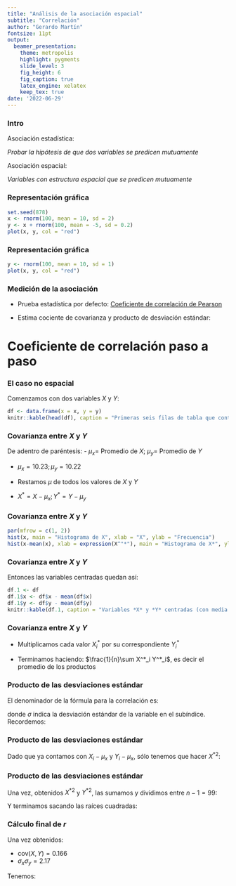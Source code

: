 ```yaml
---
title: "Análisis de la asociación espacial"
subtitle: "Correlación"
author: "Gerardo Martín"
fontsize: 11pt
output:
  beamer_presentation:
    theme: metropolis
    highlight: pygments
    slide_level: 3
    fig_height: 6
    fig_caption: true
    latex_engine: xelatex
    keep_tex: true
date: '2022-06-29'
---
```


### Intro

Asociación estadística:

*Probar la hipótesis de que dos variables se predicen mutuamente*

Asociación espacial:

*Variables con estructura espacial que se predicen mutuamente*

### Representación gráfica

```r
set.seed(878)
x <- rnorm(100, mean = 10, sd = 2)
y <- x + rnorm(100, mean = -5, sd = 0.2)
plot(x, y, col = "red")
```

### Representación gráfica 

```r
y <- rnorm(100, mean = 10, sd = 1)
plot(x, y, col = "red")
```

### Medición de la asociación

- Prueba estadística por defecto: [Coeficiente de correlación de Pearson](https://en.wikipedia.org/wiki/Pearson_correlation_coefficient)

- Estima cociente de covarianza y producto de desviación estándar:

\begin{equation}
r_{X, Y} = \frac{\mathrm{cov}(X, Y)}{\sigma_{x} \sigma_{y}}
\end{equation}

\begin{equation}
\mathrm{cov}(X, Y) = \mathbb{E}[(X - \mu_x) (Y - \mu_y)]
\end{equation}

# Coeficiente de correlación paso a paso

### El caso no espacial

Comenzamos con dos variables $X$ y $Y$:

```r
df <- data.frame(x = x, y = y)
knitr::kable(head(df), caption = "Primeras seis filas de tabla que contiene *X* y *Y*.")
```

### Covarianza entre $X$ y $Y$

\begin{equation}
\mathrm{cov}(X, Y) = \mathbb{E}[(X - \mu_x) (Y - \mu_y)]
\end{equation}

De adentro de paréntesis:
- $\mu_x =$ Promedio de $X$; $\mu_y =$ Promedio de $Y$

- $\mu_x = 10.23; \mu_y = 10.22$

- Restamos $\mu$ de todos los valores de $X$ y $Y$

- $X^*=X - \mu_x; Y^*=Y - \mu_y$

### Covarianza entre $X$ y $Y$

```r
par(mfrow = c(1, 2))
hist(x, main = "Histograma de X", xlab = "X", ylab = "Frecuencia")
hist(x-mean(x), xlab = expression(X^"*"), main = "Histograma de X*", ylab = "Frecuencia")
```

### Covarianza entre $X$ y $Y$

Entonces las variables centradas quedan así:

```r
df.1 <- df
df.1$x <- df$x - mean(df$x)
df.1$y <- df$y - mean(df$y)
knitr::kable(df.1, caption = "Variables *X* y *Y* centradas (con media de 0).")
```


### Covarianza entre $X$ y $Y$

- Multiplicamos cada valor $X^*_i$ por su correspondiente $Y^*_i$

\begin{align*}
X^*_1 \times Y^*_1 =  & -3.668 \times -1.847 = & 6.776 \\
X^*_2 \times Y^*_2 =  & -0.85 \times -0.65 = & -0.553 \\
X^*_3 \times Y^*_3 =  & -0.211 \times -1.322 = & 0.279 \\
\vdots
\end{align*}

- Terminamos haciendo: $\frac{1}{n}\sum X^*_i Y^*_i$, es decir el promedio de los productos

### Producto de las desviaciones estándar

El denominador de la fórmula para la correlación es:

\begin{equation*}
\sigma_x \sigma_y
\end{equation*}

donde $\sigma$ indica la desviación estándar de la variable en el subíndice. Recordemos:

\begin{equation}
\sigma_x = \sqrt{\sum \frac{(X_i - \mu_x)^2}{n-1}}
\end{equation}

### Producto de las desviaciones estándar

Dado que ya contamos con $X_i - \mu_x$ y $Y_i - \mu_x$, sólo tenemos que hacer ${X^*}^2$:

\begin{align*}
{X^*_1}^2 & = 6.776^2 = & 45.92 \\
{X^*_2}^2 & = -0.553^2 = & 0.305 \\
{X^*_3}^2 & = 0.279^2 = & 0.077 \\
\vdots
\end{align*}

### Producto de las desviaciones estándar

Una vez, obtenidos ${X^*}^2$ y ${Y^*}^2$, las sumamos y dividimos entre $n-1 = 99$:

\begin{align*}
\sum {X^*_i}^2/99 & = 391.1758/99 = 3.951\\
\sum {Y^*_i}^2/99 & = 119.9985/99 = 1.191
\end{align*}

Y terminamos sacando las raíces cuadradas:

\begin{align*}
\sqrt{9.951} & = 1.987\\
\sqrt{1.191} & = 1.091
1.987 \times 1.091 & = 2.17
\end{align*}

### Cálculo final de $r$

Una vez obtenidos:

- $\mathrm{cov}(X, Y) = 0.166$
- $\sigma_x \sigma_y = 2.17$

Tenemos:

\begin{equation*}
 \frac{\mathrm{cov}(X, Y)}{\sigma_x \sigma_y} = \frac{0.166}{2.17} = 0.091
\end{equation*}
